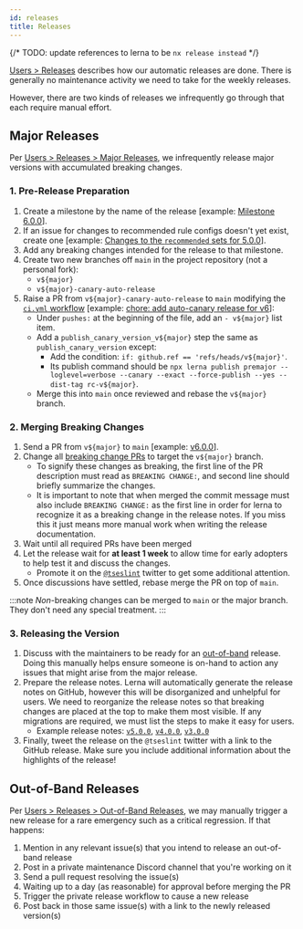 ```yaml
---
id: releases
title: Releases
---
```


{/* TODO: update references to lerna to be `nx release instead` */}

[Users > Releases](../users/Releases.mdx) describes how our automatic releases are done.
There is generally no maintenance activity we need to take for the weekly releases.

However, there are two kinds of releases we infrequently go through that each require manual effort.

## Major Releases

Per [Users > Releases > Major Releases](../users/Releases.mdx#major-releases), we infrequently release major versions with accumulated breaking changes.

### 1. Pre-Release Preparation

1. Create a milestone by the name of the release [example: [Milestone 6.0.0](https://github.com/typescript-eslint/typescript-eslint/milestone/8)].
1. If an issue for changes to recommended rule configs doesn't yet exist, create one [example: [Changes to the `recommended` sets for 5.0.0](https://github.com/typescript-eslint/typescript-eslint/issues/5900)].
1. Add any breaking changes intended for the release to that milestone.
1. Create two new branches off `main` in the project repository (not a personal fork):
   - `v${major}`
   - `v${major}-canary-auto-release`
1. Raise a PR from `v${major}-canary-auto-release` to `main` modifying the [`ci.yml` workflow](https://github.com/typescript-eslint/typescript-eslint/blob/main/.github/workflows/ci.yml) [example: [chore: add auto-canary release for v6](https://github.com/typescript-eslint/typescript-eslint/pull/5883)]:
   - Under `pushes:` at the beginning of the file, add an `- v${major}` list item.
   - Add a `publish_canary_version_v${major}` step the same as `publish_canary_version` except:
     - Add the condition: `if: github.ref == 'refs/heads/v${major}'`.
     - Its publish command should be `npx lerna publish premajor --loglevel=verbose --canary --exact --force-publish --yes --dist-tag rc-v${major}`.
   - Merge this into `main` once reviewed and rebase the `v${major}` branch.

### 2. Merging Breaking Changes

1. Send a PR from `v${major}` to `main` [example: [v6.0.0](https://github.com/typescript-eslint/typescript-eslint/pull/5886)].
1. Change all [breaking change PRs](https://github.com/typescript-eslint/typescript-eslint/issues?q=is%3Aissue+is%3Aopen+label%3A%22breaking+change%22) to target the `v${major}` branch.
   - To signify these changes as breaking, the first line of the PR description must read as `BREAKING CHANGE:`, and second line should briefly summarize the changes.
   - It is important to note that when merged the commit message must also include `BREAKING CHANGE:` as the first line in order for lerna to recognize it as a breaking change in the release notes. If you miss this it just means more manual work when writing the release documentation.
1. Wait until all required PRs have been merged
1. Let the release wait for **at least 1 week** to allow time for early adopters to help test it and discuss the changes.
   - Promote it on the [`@tseslint`](https://twitter.com/tseslint) twitter to get some additional attention.
1. Once discussions have settled, rebase merge the PR on top of `main`.

:::note
_Non_-breaking changes can be merged to `main` or the major branch.
They don't need any special treatment.
:::

### 3. Releasing the Version

1. Discuss with the maintainers to be ready for an [out-of-band](#out-of-band-releases) release. Doing this manually helps ensure someone is on-hand to action any issues that might arise from the major release.
1. Prepare the release notes. Lerna will automatically generate the release notes on GitHub, however this will be disorganized and unhelpful for users. We need to reorganize the release notes so that breaking changes are placed at the top to make them most visible. If any migrations are required, we must list the steps to make it easy for users.
   - Example release notes: [`v5.0.0`](https://github.com/typescript-eslint/typescript-eslint/releases/tag/v5.0.0), [`v4.0.0`](https://github.com/typescript-eslint/typescript-eslint/releases/tag/v4.0.0), [`v3.0.0`](https://github.com/typescript-eslint/typescript-eslint/releases/tag/v3.0.0)
1. Finally, tweet the release on the `@tseslint` twitter with a link to the GitHub release. Make sure you include additional information about the highlights of the release!

## Out-of-Band Releases

Per [Users > Releases > Out-of-Band Releases](../users/Releases.mdx#out-of-band-releases), we may manually trigger a new release for a rare emergency such as a critical regression.
If that happens:

1. Mention in any relevant issue(s) that you intend to release an out-of-band release
1. Post in a private maintenance Discord channel that you're working on it
1. Send a pull request resolving the issue(s)
1. Waiting up to a day (as reasonable) for approval before merging the PR
1. Trigger the private release workflow to cause a new release
1. Post back in those same issue(s) with a link to the newly released version(s)
